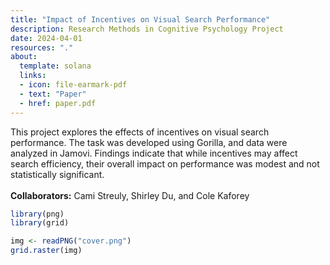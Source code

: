 ```yaml
---
title: "Impact of Incentives on Visual Search Performance"
description: Research Methods in Cognitive Psychology Project
date: 2024-04-01
resources: "."
about: 
  template: solana
  links: 
  - icon: file-earmark-pdf
  - text: "Paper"
  - href: paper.pdf
---
```


This project explores the effects of incentives on visual search performance. The task was developed using Gorilla, and data were analyzed in Jamovi. Findings indicate that while incentives may affect search efficiency, their overall impact on performance was modest and not statistically significant.\
\
**Collaborators:** Cami Streuly, Shirley Du, and Cole Kaforey

```r
library(png)  
library(grid)

img <- readPNG("cover.png")
grid.raster(img)
```
